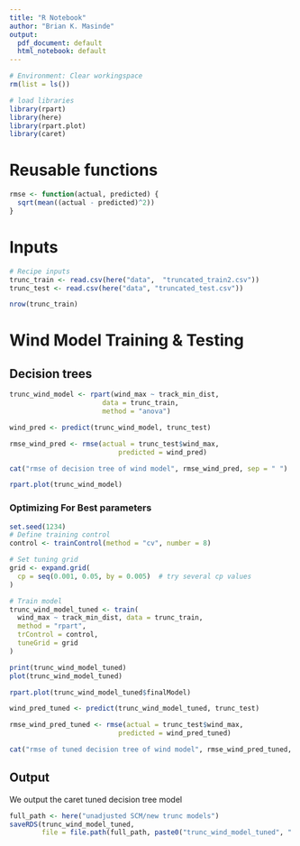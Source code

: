 ```yaml
---
title: "R Notebook"
author: "Brian K. Masinde"
output:
  pdf_document: default
  html_notebook: default
---
```


```r
# Environment: Clear workingspace
rm(list = ls())

# load libraries
library(rpart)
library(here)
library(rpart.plot)
library(caret)
```

# Reusable functions
```r
rmse <- function(actual, predicted) {
  sqrt(mean((actual - predicted)^2))
}
```

# Inputs
```r
# Recipe inputs
trunc_train <- read.csv(here("data",  "truncated_train2.csv"))
trunc_test <- read.csv(here("data", "truncated_test.csv"))

nrow(trunc_train)
```

# Wind Model Training & Testing
## Decision trees
```r
trunc_wind_model <- rpart(wind_max ~ track_min_dist,
                       data = trunc_train,
                       method = "anova")
```

```r
wind_pred <- predict(trunc_wind_model, trunc_test)

rmse_wind_pred <- rmse(actual = trunc_test$wind_max, 
                           predicted = wind_pred)

cat("rmse of decision tree of wind model", rmse_wind_pred, sep = " ")
```


```r
rpart.plot(trunc_wind_model)
```

### Optimizing For Best parameters
```r
set.seed(1234)
# Define training control
control <- trainControl(method = "cv", number = 8)

# Set tuning grid
grid <- expand.grid(
  cp = seq(0.001, 0.05, by = 0.005)  # try several cp values
)

# Train model
trunc_wind_model_tuned <- train(
  wind_max ~ track_min_dist, data = trunc_train,
  method = "rpart",
  trControl = control,
  tuneGrid = grid
)

print(trunc_wind_model_tuned)
plot(trunc_wind_model_tuned)
```


```r
rpart.plot(trunc_wind_model_tuned$finalModel)
```

```r
wind_pred_tuned <- predict(trunc_wind_model_tuned, trunc_test)

rmse_wind_pred_tuned <- rmse(actual = trunc_test$wind_max, 
                           predicted = wind_pred_tuned)

cat("rmse of tuned decision tree of wind model", rmse_wind_pred_tuned, sep = " ")
```


## Output
We output the caret tuned decision tree model
```r
full_path <- here("unadjusted SCM/new trunc models")
saveRDS(trunc_wind_model_tuned, 
        file = file.path(full_path, paste0("trunc_wind_model_tuned", ".rds")))
```